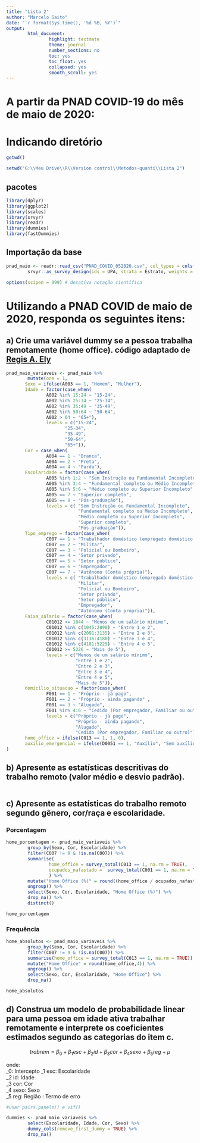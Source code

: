 ```yaml
---
title: "Lista 2"
author: "Marcelo Saito"
date: "`r format(Sys.time(), '%d %B, %Y')`"
output: 
        html_document:
                highlight: textmate
                theme: journal
                number_sections: no
                toc: yes
                toc_float: yes
                collapsed: yes
                smooth_scroll: yes
---
```


# A partir da PNAD COVID-19 do mês de maio de 2020:

# Indicando diretório

```r

getwd()

setwd("G:\\Meu Drive\\R\\Version control\\Metodos-quanti\\Lista 2")

```

## pacotes

```r
library(dplyr)
library(ggplot2)
library(scales)
library(srvyr)
library(readr)
library(dummies)
library(fastDummies)
```
## Importação da base

```r
pnad_maio <- readr::read_csv("PNAD_COVID_052020.csv", col_types = cols(.default = "d")) %>% 
        srvyr::as_survey_design(ids = UPA, strata = Estrato, weights = V1032, nest = TRUE)

options(scipen = 999) # desativa notação científica
```
# Utilizando a PNAD COVID de maio de 2020, responda os seguintes itens:

## a) Crie uma variável dummy se a pessoa trabalha remotamente (home office). código adaptado de [Regis A. Ely](http://regisely.com/blog/mercado-de-trabalho-covid/)

```r

pnad_maio_variaveis <- pnad_maio %>% 
        mutate(one = 1,
       Sexo = ifelse(A003 == 1, "Homem", "Mulher"), 
       Idade = factor(case_when(
               A002 %in% 15:24 ~ "15-24",
               A002 %in% 25:34 ~ "25-34", 
               A002 %in% 35:49 ~ "35-49", 
               A002 %in% 50:64 ~ "50-64", 
               A002 > 64 ~ "65+"),
               levels = c("15-24",
                      "25-34",
                      "35-49",
                      "50-64",
                      "65+")),
       Cor = case_when(
               A004 == 1 ~ "Branca", 
               A004 == 2 ~ "Preta", 
               A004 == 4 ~ "Parda"),
       Escolaridade = factor(case_when( 
               A005 %in% 1:2 ~ "Sem Instrução ou Fundamental Incompleto", 
               A005 %in% 3:4 ~ "Fundamental completo ou Médio Incompleto", 
               A005 %in% 5:6 ~ "Médio completo ou Superior Incompleto", 
               A005 == 7 ~ "Superior completo", 
               A005 == 8 ~ "Pós-graduação"), 
               levels = c( "Sem Instrução ou Fundamental Incompleto",
                           "Fundamental completo ou Médio Incompleto", 
                           "Médio completo ou Superior Incompleto",
                           "Superior completo",
                           "Pós-graduação")), 
       Tipo_emprego = factor(case_when(
               C007 == 1 ~ "Trabalhador doméstico (empregado doméstico, cuidados, babá)",
               C007 == 2 ~ "Militar",
               C007 == 3 ~ "Policial ou Bombeiro",
               C007 == 4 ~ "Setor privado",
               C007 == 5 ~ "Setor público",
               C007 == 6 ~ "Empregador",
               C007 == 7 ~ "Autônomo (Conta própria)"),
               levels = c( "Trabalhador doméstico (empregado doméstico, cuidados, babá)",
                           "Militar", 
                           "Policial ou Bombeiro",
                           "Setor privado",
                           "Setor público",
                           "Empregador",
                           "Autônomo (Conta própria)")), 
       Faixa_salario = factor(case_when(
               C01012 <= 1044 ~ "Menos de um salário mínimo",
               C01012 %in% c(1045:2090) ~ "Entre 1 e 2",
               C01012 %in% c(2091:3135) ~ "Entre 2 e 3",
               C01012 %in% c(3136:4180) ~ "Entre 3 e 4",
               C01012 %in% c(4181:5225) ~ "Entre 4 e 5",
               C01012 >= 5226 ~ "Mais de 5"),
               levels = c("Menos de um salário mínimo",
                          "Entre 1 e 2",
                          "Entre 2 e 3",
                          "Entre 3 e 4",
                          "Entre 4 e 5",
                          "Mais de 5")),
       domicilio_situacao = factor(case_when(
               F001 == 1 ~ "Próprio - já pago",
               F001 == 2 ~ "Próprio - ainda pagando" ,                                  
               F001 == 3 ~ "Alugado",
               F001 %in% 4:6 ~ "Cedido (Por empregador, Familiar ou outro)"),
               levels = c("Próprio - já pago",
                          "Próprio - ainda pagando",
                          "Alugado", 
                          "Cedido (Por empregador, Familiar ou outro)")),
       home_office = ifelse(C013 == 1, 1, 0),
       auxilio_emergencial = ifelse(D0051 == 1, "Auxílio", "Sem auxílio"),
)
```

## b) Apresente as estatísticas descritivas do trabalho remoto (valor médio e desvio padrão).

```r


```

## c) Apresente as estatísticas do trabalho remoto segundo gênero, cor/raça e escolaridade. {.tabset}

### Porcentagem

```r
home_porcentagem <- pnad_maio_variaveis %>%
        group_by(Sexo, Cor, Escolaridade) %>%
        filter(C007 != 9 & !is.na(C007)) %>%
        summarise(
                home_office = survey_total(C013 == 1, na.rm = TRUE),
                ocupados_nafastado =  survey_total(C001 == 1, na.rm = TRUE)
                ) %>%
        mutate("Home Office (%)" = round((home_office / ocupados_nafastado) * 100), 4) %>%
        ungroup() %>% 
        select(Sexo, Cor, Escolaridade, "Home Office (%)") %>% 
        drop_na() %>% 
        distinct()

home_porcentagem
```


### Frequência
```r

home_absolutos <- pnad_maio_variaveis %>% 
        group_by(Sexo, Cor, Escolaridade) %>%
        filter(C007 != 9 & !is.na(C007)) %>%
        summarise(home_office = survey_total(C013 == 1, na.rm = TRUE)) %>%
        mutate("Home Office" = round(home_office,4)) %>%
        ungroup() %>% 
        select(Sexo, Cor, Escolaridade, "Home Office") %>% 
        drop_na()

home_absolutos

```


## d) Construa um modelo de probabilidade linear para uma pessoa em idade ativa trabalhar remotamente e interprete os coeficientes estimados segundo as categorias do item c.   

$$ trabrem = \beta_0 + \beta_1 esc + \beta_2 id + \beta_3 cor + \beta_4 sexo + \beta_5 reg + \mu $$

onde:  
\beta_0:      Intercepto
\beta_1 esc:  Escolaridade  
\beta_2 id:   Idade  
\beta_3 cor:  Cor  
\beta_4 sexo: Sexo  
\beta_5 reg:  Região
\mu:          Termo de erro



```r
#usar pairs.panels() e vif()

dummies <- pnad_maio_variaveis %>% 
        select(Escolaridade, Idade, Cor, Sexo) %>% 
        dummy_cols(remove_first_dummy = TRUE) %>% 
        drop_na()

        

```

